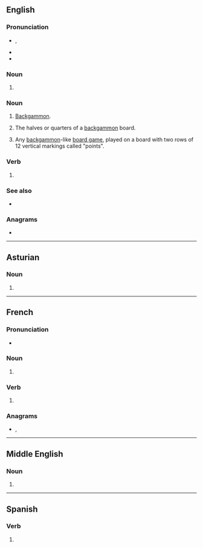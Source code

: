 ==English==

===Pronunciation===
* {{enPR|tāʹbəlz}}, {{IPA|en|/ˈteɪbl̩z/}}
* {{hyph|en|ta|bles}}
* {{audio|en|en-us-tables.ogg|Audio (US)}}

===Noun===
{{head|en|noun form}}

# {{plural of|en|table}}

===Noun===
{{en-plural noun}}

# [[backgammon|Backgammon]].
# {{lb|en|backgammon}} The halves or quarters of a [[backgammon]] board.
# Any [[backgammon]]-like [[board game]], played on a board with two rows of 12 vertical markings called "points".

===Verb===
{{head|en|verb form}}

# {{en-third-person singular of|table}}

===See also===
* {{l|en|turn the tables}}

===Anagrams===
* {{anagrams|en|a=abelst|Bestla|ablest|ablets|bastle|belast|blates|bleats|stable}}

----

==Asturian==

===Noun===
{{head|ast|noun form}}

# {{plural of|ast|tabla}}

----

==French==

===Pronunciation===
* {{audio|fr|LL-Q150 (fra)-0x010C-tables.wav|Audio}}

===Noun===
{{head|fr|noun form|g=f}}

# {{plural of|fr|table}}

===Verb===
{{head|fr|verb form}}

# {{inflection of|fr|tabler||2|s|pres|ind//sub}}

===Anagrams===
* {{l|fr|baltes}}, {{l|fr|stable}}

----

==Middle English==

===Noun===
{{head|enm|noun plural form}}

# {{plural of|enm|table}}

----

==Spanish==

===Verb===
{{head|es|verb form}}

# {{es-verb form of|tablar}}